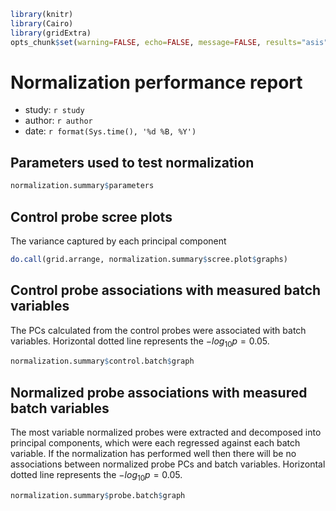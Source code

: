 ```r

library(knitr)
library(Cairo)
library(gridExtra)
opts_chunk$set(warning=FALSE, echo=FALSE, message=FALSE, results="asis", fig.width=12, fig.height=12, dev="CairoPNG")

```

# Normalization performance report
- study: `r study`
- author: `r author`
- date: `r format(Sys.time(), '%d %B, %Y')`

## Parameters used to test normalization

```r

normalization.summary$parameters

```


## Control probe scree plots

The variance captured by each principal component

```r

do.call(grid.arrange, normalization.summary$scree.plot$graphs)

```

## Control probe associations with measured batch variables

The PCs calculated from the control probes were associated with batch variables. Horizontal dotted line represents the $-log_{10}p = 0.05$.

```r

normalization.summary$control.batch$graph

```

## Normalized probe associations with measured batch variables

The most variable normalized probes were extracted and decomposed into principal components, which were each regressed against each batch variable. If the normalization has performed well then there will be no associations between normalized probe PCs and batch variables. Horizontal dotted line represents the $-log_{10}p = 0.05$.

```r

normalization.summary$probe.batch$graph

```

